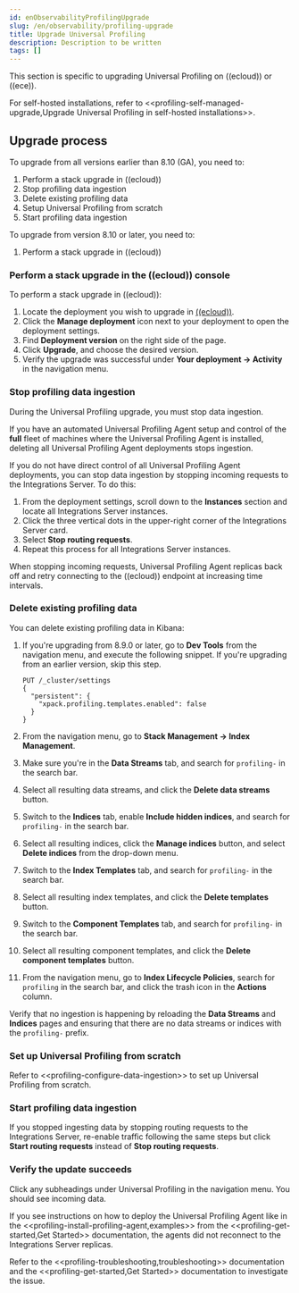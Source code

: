 ```yaml
---
id: enObservabilityProfilingUpgrade
slug: /en/observability/profiling-upgrade
title: Upgrade Universal Profiling
description: Description to be written
tags: []
---
```


<div id="profiling-upgrade"></div>

This section is specific to upgrading Universal Profiling on ((ecloud)) or ((ece)).

For self-hosted installations, refer to \<\<profiling-self-managed-upgrade,Upgrade Universal Profiling in self-hosted installations>>.

<div id="profiling-upgrade-process"></div>

## Upgrade process

To upgrade from all versions earlier than 8.10 (GA), you need to:

1. Perform a stack upgrade in ((ecloud))
1. Stop profiling data ingestion
1. Delete existing profiling data
1. Setup Universal Profiling from scratch
1. Start profiling data ingestion

To upgrade from version 8.10 or later, you need to:

1. Perform a stack upgrade in ((ecloud))

<div id="profiling-upgrade-in-cloud"></div>

### Perform a stack upgrade in the ((ecloud)) console

To perform a stack upgrade in ((ecloud)):

1. Locate the deployment you wish to upgrade in [((ecloud))](https://cloud.elastic.co).
1. Click the **Manage deployment** icon next to your deployment to open the deployment settings.
1. Find **Deployment version** on the right side of the page.
1. Click **Upgrade**, and choose the desired version.
1. Verify the upgrade was successful under **Your deployment → Activity** in the navigation menu.

<div id="profiling-stop-ingestion"></div>

###  Stop profiling data ingestion

During the Universal Profiling upgrade, you must stop data ingestion.

If you have an automated Universal Profiling Agent setup and control of the **full** fleet of machines where the Universal Profiling Agent is installed, deleting
all Universal Profiling Agent deployments stops ingestion.

If you do not have direct control of all Universal Profiling Agent deployments, you can stop data ingestion by stopping incoming requests to the
Integrations Server. To do this:

1. From the deployment settings, scroll down to the **Instances** section and locate all Integrations Server instances.
1. Click the three vertical dots in the upper-right corner of the Integrations Server card.
1. Select **Stop routing requests**.
1. Repeat this process for all Integrations Server instances.

<DocCallOut  title="Note">
  When stopping incoming requests, Universal Profiling Agent replicas back off and retry connecting to the ((ecloud)) endpoint at increasing time intervals.
</DocCallOut>

<div id="profiling-delete-data"></div>

### Delete existing profiling data

You can delete existing profiling data in Kibana:

1. If you're upgrading from 8.9.0 or later, go to **Dev Tools** from the navigation menu, and execute the following snippet. If you're upgrading from an earlier version, skip this step.

    ```console
    PUT /_cluster/settings
    {
      "persistent": {
        "xpack.profiling.templates.enabled": false
      }
    }
    ```

1. From the navigation menu, go to **Stack Management → Index Management**.
1. Make sure you're in the **Data Streams** tab, and search for `profiling-` in the search bar.
1. Select all resulting data streams, and click the **Delete data streams** button.
1. Switch to the **Indices** tab, enable **Include hidden indices**, and  search for `profiling-` in the search bar.
1. Select all resulting indices, click the **Manage indices** button, and select **Delete indices** from the drop-down menu.
1. Switch to the **Index Templates** tab, and  search for `profiling-` in the search bar.
1. Select all resulting index templates, and click the **Delete templates** button.
1. Switch to the **Component Templates** tab, and  search for `profiling-` in the search bar.
1. Select all resulting component templates, and click the **Delete component templates** button.
1. From the navigation menu, go to **Index Lifecycle Policies**, search for `profiling` in the search bar, and click the trash icon in the **Actions** column.

Verify that no ingestion is happening by reloading the **Data Streams** and **Indices** pages and ensuring that there are no data streams or indices with the `profiling-` prefix.

<div id="profiling-from-scratch"></div>

### Set up Universal Profiling from scratch

Refer to \<\<profiling-configure-data-ingestion>> to set up Universal Profiling from scratch.

<div id="profiling-start-data-ingestion"></div>

### Start profiling data ingestion

If you stopped ingesting data by stopping routing requests to the Integrations Server, re-enable traffic following the same steps but click **Start routing requests** instead of **Stop routing requests**.

<div id="profiling-verify-upgrade-success"></div>

### Verify the update succeeds

Click any subheadings under Universal Profiling in the navigation menu. You should see incoming data.

If you see instructions on how to deploy the Universal Profiling Agent like in the \<\<profiling-install-profiling-agent,examples>> from the \<\<profiling-get-started,Get Started>> documentation, the agents did not reconnect to the Integrations Server replicas.

Refer to the \<\<profiling-troubleshooting,troubleshooting>> documentation and the \<\<profiling-get-started,Get Started>> documentation to investigate the issue.
